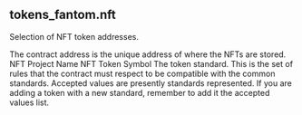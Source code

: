 ## tokens_fantom.nft 
Selection of NFT token addresses.


<ParamField path="contract_address">
The contract address is the unique address of where the NFTs are stored.
</ParamField>
<ParamField path="name">
NFT Project Name
</ParamField>
<ParamField path="symbol">
NFT Token Symbol
</ParamField>
<ParamField path="standard">
The token standard. This is the set of rules that the contract must respect to be compatible with the common standards. Accepted values are presently standards represented. If you are adding a token with a new standard, remember to add it the accepted values list.

</ParamField>
